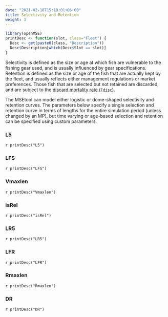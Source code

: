 ```yaml
---
date: "2021-02-18T15:18:01+06:00"
title: Selectivity and Retention
weight: 3
---
```


```r
library(openMSE)
printDesc <- function(slot, class="Fleet") {
  Desc <- get(paste0(class, "Description"))
  Desc$Description[which(Desc$Slot == slot)]
}
```

Selectivity is defined as the size or age at which fish are vulnerable to the fishing gear used, and is usually influenced by gear specifications. Retention is defined as the size or age of the fish that are actually kept by the fleet, and usually reflects either management regulations or market preferences. Those fish that are selected but not retained are discarded, and are subject to the [discard mortality rate (`Fdisc`)](/object-stock/2-natural-mortality/#fdisc). 

The MSEtool can model either logistic or dome-shaped selectivity and retention curves. The parameters below specify a single selection and retention curve in terms of lengths for the entire simulation period (unless changed by an MP), but time varying or age-based selection and retention can be specified using custom parameters.

### L5
`r printDesc("L5")` 

### LFS 
`r printDesc("LFS")`
 
### Vmaxlen
`r printDesc("Vmaxlen")`

### isRel
`r printDesc("isRel")`

### LR5
`r printDesc("LR5")`

### LFR
`r printDesc("LFR")`

### Rmaxlen
`r printDesc("Rmaxlen")`

### DR
`r printDesc("DR")`
